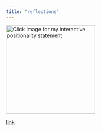 ```yaml
---
title: "reflections"
---
```


[![Click image for my interactive positionality statement](/images/positionality.png){fig-align="left" width="240"}](https://073308-brooke.shinyapps.io/Positionality/)

[link](https://073308-brooke.shinyapps.io/Positionality/)
